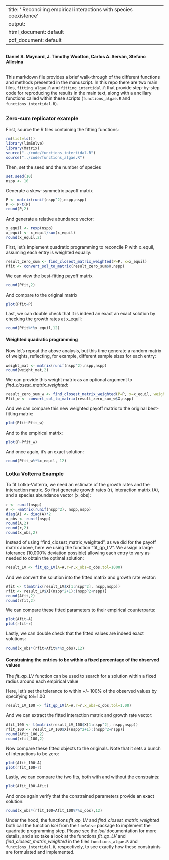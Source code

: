 

---
title: ' Reconciling empirical interactions\ with species coexistence'
output:
  html_document: default
  pdf_document: default
---

##

#### Daniel S. Maynard, J. Timothy Wootton, Carlos A. Serván, Stefano Allesina

##

This markdown file provides a brief walk-through of the different functions and methods presented in the manuscript. In this repo there are two main files, ```fitting_algae.R``` and ```fitting_intertidal.R``` that provide step-by-step code for reproducing the results in the main text, along with a ancillary functions called within these scripts (```functions_algae.R``` and ```functions_intertidal.R```). 

##

### Zero-sum replicator example

First, source the R files containing the fitting functions:

```r
rm(list=ls())
library(limSolve)
library(Matrix)
source("../code/functions_intertidal.R")
source("../code/functions_algae.R")
```

Then, set the seed and the number of species

```r
set.seed(10)
nspp <- 10
```

Generate a skew-symmetric payoff matrix
```r
P <- matrix(runif(nspp^2),nspp,nspp)
P <- P-t(P)
round(P,2)
```

And generate a relative abundance vector:
```r
x_equil <- rexp(nspp)
x_equil <- x_equil/sum(x_equil)
round(x_equil,2)
```


First, let's implement quadratic programming to reconcile P with x_equil, assuming each entry is weighted equally:
```r
result_zero_sum <- find_closest_matrix_weighted(P=P, x=x_equil)
Pfit <- convert_sol_to_matrix(result_zero_sum$X,nspp)
```

We can view the best-fitting payoff matrix
```r
round(Pfit,2)
```

And compare to the original matrix
```r
plot(Pfit~P)
```

Last, we can double check that it is indeed an exact an exact solution by checking the growth rates at x_equil:
```r
round(Pfit%*%x_equil,12)
```

#### Weighted quadratic programming 

Now let's repeat the above analysis, but this time generate a random matrix of weights, reflecting, for example, different sample sizes for each entry:
```r
weight_mat <- matrix(runif(nspp^2),nspp,nspp)
round(weight_mat,2)
```
We can provide this weight matrix as an optional argument to *find_closest_matrix_weighted*:
```r
result_zero_sum_w <- find_closest_matrix_weighted(P=P, x=x_equil, weight_mat = weight_mat)
Pfit_w <- convert_sol_to_matrix(result_zero_sum_w$X,nspp)
```

And we can compare this new weighted payoff matrix to the original best-fitting matrix:

```r
plot(Pfit~Pfit_w)
```

And to the empirical matrix:
```r
plot(P~Pfit_w)
```

And once again, it's an exact solution:
```r
round(Pfit_w%*%x_equil, 12)
```

### Lotka Volterra Example

To fit Lotka-Volterra, we need an estimate of the growth rates and the interaction matrix. So first generate growth rates (r), interaction matrix (A), and a species abundance vector (x_obs):

```r
r <- runif(nspp)
A <- -matrix(runif(nspp^2), nspp,nspp)
diag(A) <- diag(A)*2
x_obs <- runif(nspp)
round(A,2)
round(r,2)
round(x_obs,2)
```

Instead of using "find_closest_matrix_weighted", as we did for the payoff matrix above, here we using the function "fit_qp_LV". We assign a large tolerance (10,000% deviation possible) allowing each entry to vary as needed to obtain the optimal solution:
```r
result_LV <- fit_qp_LV(A=A,r=r,x_obs=x_obs,tol=1000)
```

And we convert the solution into the fitted matrix and growth rate vector:
```r
Afit <- t(matrix(result_LV$X[1:nspp^2], nspp,nspp))
rfit <- result_LV$X[(nspp^2+1):(nspp^2+nspp)]
round(Afit,2)
round(rfit,2)
```

We can compare these fitted parameters to their empirical counterparts:
```r
plot(Afit~A)
plot(rfit~r)
```

Lastly, we can double check that the fitted values are indeed exact solutions:
```r
round(x_obs*(rfit+Afit%*%x_obs),12)
```

#### Constraining the entries to be within a fixed percentage of the observed values

The *fit_qp_LV* function can be used to search for a solution within a fixed radius around each empirical value

Here, let's set the tolerance to within +/- 100% of the observed values by specifying tol=1.00
```r
result_LV_100 <- fit_qp_LV(A=A,r=r,x_obs=x_obs,tol=1.00)
```	

And we can extract the fitted interaction matrix and growth rate vector:
```r
Afit_100 <- t(matrix(result_LV_100$X[1:nspp^2], nspp,nspp))
rfit_100 <- result_LV_100$X[(nspp^2+1):(nspp^2+nspp)]
round(Afit_100,2)
round(rfit_100,2)
```

Now compare these fitted objects to the originals. Note that it sets a bunch of interactions to be zero:
```r
plot(Afit_100~A)
plot(rfit_100~r)
```

Lastly, we can compare the two fits, both with and without the constraints:
```r
plot(Afit_100~Afit)
```

And once again verify that the constrained parameters provide an exact solution:
```r
round(x_obs*(rfit_100+Afit_100%*%x_obs),12)
```

Under the hood, the functions *fit_qp_LV* and *find_closest_matrix_weighted* both call the function *lsei* from the ```limSolve``` package to implement the quadratic programming step. Please see the *lsei* documentation for more details, and also take a look at the functions *fit_qp_LV* and *find_closest_matrix_weighted* in the files ```functions_algae.R``` and ```functions_intertidal.R```, respectively, to see exactly how these constraints are formulated and implemented. 
